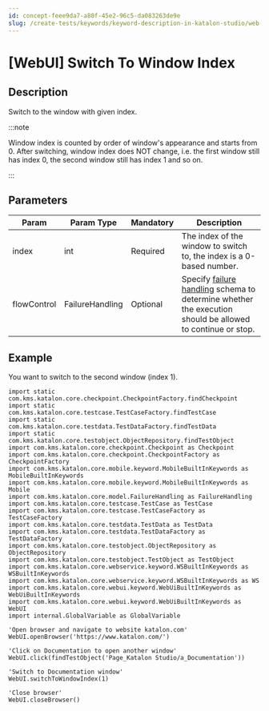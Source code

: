 ```yaml
---
id: concept-feee9da7-a80f-45e2-96c5-da083263de9e
slug: /create-tests/keywords/keyword-description-in-katalon-studio/web-ui-keywords/webui-switch-to-window-index
---
```


# \[WebUI\] Switch To Window Index

## Description

Switch to the window with given index.


:::note

Window index is counted by order of window's appearance and starts from 0. After switching, window index does NOT change, i.e. the first window still has index 0, the second window still has index 1 and so on.

:::

## Parameters

<table><tr><th>Param</th><th>Param Type</th><th>Mandatory</th><th>Description</th></tr><tbody><tr><td>index</td><td>int</td><td>Required</td><td>The index of the window to switch to, the index is a 0-based number.</td></tr><tr><td>flowControl</td><td>FailureHandling</td><td>Optional</td><td>Specify <a href="/maintain/configure-failure-handling-settings-in-katalon-studio" >failure handling</a> schema to determine whether the execution should be allowed to continue or stop.</td></tr></tbody></table>

## Example

You want to switch to the second window \(index 1\).

```
import static com.kms.katalon.core.checkpoint.CheckpointFactory.findCheckpoint
import static com.kms.katalon.core.testcase.TestCaseFactory.findTestCase
import static com.kms.katalon.core.testdata.TestDataFactory.findTestData
import static com.kms.katalon.core.testobject.ObjectRepository.findTestObject
import com.kms.katalon.core.checkpoint.Checkpoint as Checkpoint
import com.kms.katalon.core.checkpoint.CheckpointFactory as CheckpointFactory
import com.kms.katalon.core.mobile.keyword.MobileBuiltInKeywords as MobileBuiltInKeywords
import com.kms.katalon.core.mobile.keyword.MobileBuiltInKeywords as Mobile
import com.kms.katalon.core.model.FailureHandling as FailureHandling
import com.kms.katalon.core.testcase.TestCase as TestCase
import com.kms.katalon.core.testcase.TestCaseFactory as TestCaseFactory
import com.kms.katalon.core.testdata.TestData as TestData
import com.kms.katalon.core.testdata.TestDataFactory as TestDataFactory
import com.kms.katalon.core.testobject.ObjectRepository as ObjectRepository
import com.kms.katalon.core.testobject.TestObject as TestObject
import com.kms.katalon.core.webservice.keyword.WSBuiltInKeywords as WSBuiltInKeywords
import com.kms.katalon.core.webservice.keyword.WSBuiltInKeywords as WS
import com.kms.katalon.core.webui.keyword.WebUiBuiltInKeywords as WebUiBuiltInKeywords
import com.kms.katalon.core.webui.keyword.WebUiBuiltInKeywords as WebUI
import internal.GlobalVariable as GlobalVariable

'Open browser and navigate to website katalon.com'
WebUI.openBrowser('https://www.katalon.com/')

'Click on Documentation to open another window'
WebUI.click(findTestObject('Page_Katalon Studio/a_Documentation'))

'Switch to Documentation window'
WebUI.switchToWindowIndex(1)

'Close browser'
WebUI.closeBrowser()

```